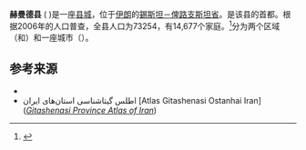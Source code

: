 {{Infobox settlement
|name          = 赫曼德县
|other_name             = Hirmand County
|native_name            = شهرستان هیرمند
|settlement_type        = [[县_(伊朗)|县 (伊朗)]]
|image_skyline          = 
|imagesize              = 
|image_caption          = 
|image_map              = 
|map_caption            = 
|pushpin_map            = 
|pushpin_label_position = right
|pushpin_map_caption    =
|coordinates_display    = inline,title
|coordinates_region     = IR
|subdivision_type       = [[世界政區索引|世界政區索引]]
|subdivision_name       = {{flag|Iran}}
|subdivision_type1      = [[伊朗省份|伊朗省份]]
|subdivision_name1      = [[錫斯坦－俾路支斯坦省|錫斯坦－俾路支斯坦省]]
|seat_type              = [[首都|首都]]
|seat                   = {{tsl|en|Dust Mohammad||Dust Mohammad}}
|leader_title           = 
|leader_name            =
|established_title      = 
|established_date       = 
|area_total_km2           = 
|population_as_of               = 2006
|population_footnotes           =
|population_total               =73,254
|population_density_km2         =
|latd=|latm=|lats=|latNS=N
|longd=|longm=|longs=|longEW=E
|timezone=[[伊朗標準時間|伊朗標準時間]]
|utc_offset=+3:30
|timezone_DST=[[伊朗標準時間|伊朗標準時間]]
|utc_offset_DST=+4:30
|elevation_footnotes    =  
|elevation_m            = 
|elevation_ft           =
|website                = 
|footnotes              = 
}}
'''赫曼德县''' ({{lang-fa|'''شهرستان هیرمند'''}} {{lang-en|Hirmand County}})是一座[[县_(伊朗)|县城]]，位于[[伊朗|伊朗]]的[[錫斯坦－俾路支斯坦省|錫斯坦－俾路支斯坦省]]。{{tsl|en|Dust Mohammad||Dust Mohammad}}是该县的首都。根据2006年的人口普查，全县人口为73254，有14,677个家庭。<ref>{{IranCensus2006|11}}</ref>分为两个区域（{{tsl|en|Central District (Hirmand County)||Central District}}和{{tsl|en|Qorqori District||Qorqori District}}）和一座城市（{{tsl|en|Dust Mohammad||Dust Mohammad}}）。

==参考来源==
{{reflist}}
*{{IranNCSGN}}
* اطلس گیتاشناسی استان‌های ایران [Atlas Gitashenasi Ostanhai Iran] (''[https://web.archive.org/web/20070522192425/http://www.gitashenasi.com/En/Product/Index.cfm?I=9 Gitashenasi Province Atlas of Iran]'')

{{coord|31.1449|N|61.7910|E|type:adm2nd_source:itwiki|display=title}}
{{Sistan and Baluchestan Province}}